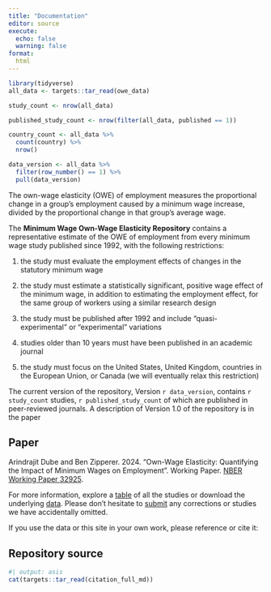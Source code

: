 ```yaml
---
title: "Documentation"
editor: source
execute:
  echo: false
  warning: false
format: 
  html
---
```


```r
library(tidyverse)
all_data <- targets::tar_read(owe_data)

study_count <- nrow(all_data)

published_study_count <- nrow(filter(all_data, published == 1))

country_count <- all_data %>% 
  count(country) %>% 
  nrow()

data_version <- all_data %>% 
  filter(row_number() == 1) %>% 
  pull(data_version)
```

The own-wage elasticity (OWE) of employment measures the proportional change in a group's employment caused by a minimum wage increase, divided by the proportional change in that group’s average wage.

The **Minimum Wage Own-Wage Elasticity Repository** contains a representative 
estimate of the OWE of employment from every minimum wage study published 
since 1992, with the following restrictions:

1. the study must evaluate the employment effects of changes in the statutory
minimum wage

1. the study must estimate a statistically significant, positive wage effect of the
minimum wage, in addition to estimating the employment effect, for the same group of workers using a similar research design

1. the study must be published after 1992 and include "quasi-experimental" 
or "experimental" variations

1. studies older than 10 years must have been published in an academic journal

1. the study must focus on the United States, United Kingdom, countries in the
European Union, or Canada (we will eventually relax this restriction)

The current version of the repository,  Version `r data_version`, contains 
`r study_count` studies, `r published_study_count` of which are published 
in peer-reviewed journals. A description of Version 1.0 of the repository 
is in the paper

::: {.callout-note}
## Paper
Arindrajit Dube and Ben Zipperer. 2024. 
"Own-Wage Elasticity: Quantifying the Impact of Minimum Wages on Employment".
Working Paper. [NBER Working Paper 32925](http://www.nber.org/papers/w32925>).
:::

For more information, explore a [table](table.html) of all the studies or 
download the underlying [data](download.html). Please don't hesitate to 
[submit](submit.html) any corrections or studies we have accidentally omitted.

If you use the data or this site in your own work, please reference or cite it:

::: {.callout-note}
## Repository source
```r
#| output: asis
cat(targets::tar_read(citation_full_md))
```
:::